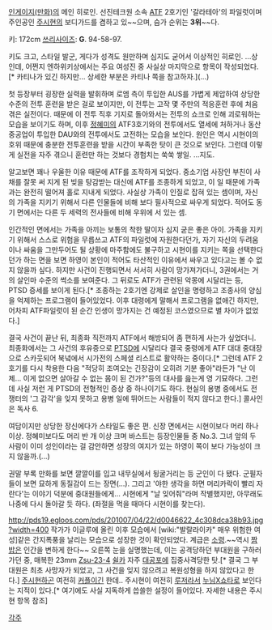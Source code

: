 [[인게이지(만화)]]의 메인 히로인. 선진테크원 소속 [[ATF]] 2호기인 '갈라테아'의 파일럿이며 주인공인 [[주시현]]의 보디가드를 겸하고 있~~으며, 슴가 순위는 '''3위'''~~다.

키: 172cm
[[쓰리사이즈]]: '''G'''. 94-58-97.

키도 크고, 스타일 발군, 게다가 성격도 원만하며 심지도 굳어서 이상적인 히로인. ...상인데, 어쩐지 엔하위키상에서는 주요 여성진 중 사실상 마지막으로 항목이 작성되었다.[* 카티나가 있긴 하지만... 상세한 부분은 카티나 쪽을 참고하자.](...)

첫 등장부터 굉장한 실력을 발휘하며 로엠 측이 투입한 AUS를 가볍게 제압하여 상당한 수준의 전투 훈련을 받은 걸로 보이지만, 이 전투는 고작 몇 주만의 적응훈련 후에 처음 겪은 실전이다. 때문에 이 전투 직후 기지로 돌아와서는 전투의 쇼크로 인해 괴로워하는 모습을 보이기도 하며, 이후 [[정혜미]]의 ATF3호기와의 전투에서도 열세에 처하거나 동산중공업이 투입한 DAU와의 전투에서도 고전하는 모습을 보인다. 원인은 역시 시현이의 호위 때문에 충분한 전투훈련을 받을 시간이 부족한 탓이 큰 것으로 보인다. 그런데 이렇게 실전을 자주 겪으니 훈련만 하는 것보다 경험치는 쑥쑥 쌓일. ...지도.

알고보면 꽤나 우울한 이유 때문에 ATF를 조작하게 되었다. 중소기업 사장인 부친이 사채를 잘못 써 지게 된 빚을 탕감받는 대신에 ATF를 조종하게 되었고, 이 일 때문에 가족과는 완전히 떨어져 홀로 지내게 되었다. 사실상 가족이 인질로 잡혀 있는 셈이며, 자신의 가족을 지키기 위해서 다른 인물들에 비해 보다 필사적으로 싸우게 되었다. 적어도 동기 면에서는 다른 두 세력의 전사들에 비해 우위에 서 있는 셈. 

인간적인 면에서는 가족을 아끼는 보통의 착한 딸이자 심지 굳은 좋은 아이. 가족을 지키기 위해서 스스로 위험을 무릅쓰고 ATF의 파일럿에 자원한다던가, 자기 자신의 두려움이나 싸움을 그만두어도 될 상황에 마주함에도 불구하고 시현이를 지키는 쪽을 선택한다던가 하는 면을 보면 하영이 본인이 적어도 타산적인 이유에서 싸우고 있다고는 볼 수 없지 않을까 싶다. 하지만 사건이 진행되면서 서서히 사람이 망가져가더니, 3권에서는 거의 살인마 수준의 썩소를 보여준다. 그 뒤로도 ATF가 관련된 악몽에 시달리는 등, PTSD 증세를 보이게 된다.[* 조종하는 2호기엔 강제로 살인을 명령하고 조종사의 양심을 억제하는 프로그램이 들어있었다. 이후 대령에게 말해서 프로그램을 없애긴 하지만, 어차피 ATF파일럿이 된 순간 인생이 망가지는 건 예정된 코스였으므로 별 차이가 없었다.]

결국 사건이 끝난 뒤, 최종화 직전까지 ATF에서 해방되어 좀 편하게 사는가 싶었더니. 최종화에서는 그 사건의 후유증으로 [[PTSD]]에 시달리다 결국 중령에게 ATF 대대 중대장으로 스카웃되어 북녘에서 시가전의 스페셜 리스트로 활약하는 중이다.[* 그런데 ATF 2호기를 다시 착용한 다음 "적당히 조여오는 긴장감이 오히려 기분 좋아"라든가 "난 이제... 이게 없으면 살아갈 수 없는 몸이 된 건가?"등의 대사를 읊는게 영 기묘하다. 그런데 사실 저런 게 PTSD의 전형적인 증상 중 하나이기도 하다. 현실의 용병 중에서도 전쟁터의 '그 감각'을 잊지 못하고 용병 일에 뛰어드는 사람들이 적지 않다고 한다.] 콜사인은 독사 6.

여담이지만 상당한 장신에다가 스타일도 좋은 편. 신장 면에서는 시현이보다 머리 하나 이상. 정혜미보다도 머리 반 개 이상 크며 바스트는 등장인물들 중 No.3. 그녀 앞의 두 사람이 이미 성인이라는 걸 감안하면 성장의 여지가 있는 하영이 쪽이 보다 가능성이 크지 않을까.(...)

권말 부록 만화를 보면 깔깔이를 입고 내무실에서 뒹굴거리는 등 군인이 다 됐다. 군필자들이 보면 묘하게 동질감이 드는 장면(...). 
그리고 '야한 생각을 하면 머리카락이 빨리 자란다'는 이야기 덕분에 중대원들에게... 시현에게 "날 잊어줘"라며 작별했지만, 아무래도 나중에 다시 돌아갈 듯 하다. (좌절을 먹을 때마다 시현이를 찾는다). 

http://pds19.egloos.com/pds/201007/04/22/d0046622_4c308dca38b93.jpg?width=400
작가가 이글루에 올린 이후 모습에서 [wiki:"발랄라이카" 매우 위험한 여성]같은 간지폭풍을 날리는 모습으로 성장한 것이 확인되었다. 계급은 [[소령]].~~역시 [[짬밥]]은 인간을 변하게 한다~~ 오른쪽 눈을 실명했는데, 이는 공격당하던 부대원을 구하러 가던 중, 매복한 23mm [[Zsu-23-4]] [[쉴카]] 자주 [[대공포]]에 집중사격당한 탓.[* 결국 그 부대원은 최초 사망자가 되었고, 그 사건을 잊지 않으려고 복원성형을 하지 않았다고 한다.] [[주시현]]하곤 여전히 [[커플]]이긴 한데.. 주시현이 여전히 [[루저]]라서 [[누님]][[X]][[쇼타]]로 보인다는 지적이 있다.[* 여기에도 사실 지독하게 씁쓸한 설정이 들어있다. 자세한 내용은 주시현 항목 참조]

[[각주]]
